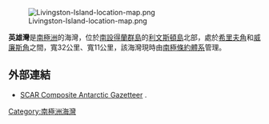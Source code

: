 {{no footnotes|time=2013-10-29T05:31:28+00:00}}
[[Image:Livingston-Island-location-map.png|thumb]]

{{Coord|62|31|S|60|27|W|source:GNIS|display=title}}

'''英雄灣'''是[[南極洲|南極洲]]的海灣，位於[[南設得蘭群島|南設得蘭群島]]的[[利文斯頓島|利文斯頓島]]北部，處於[[希里夫角|希里夫角]]和[[威廉斯角|威廉斯角]]之間，寬32公里、寬11公里，該海灣現時由[[南極條約體系|南極條約體系]]管理。

==外部連結==
* [http://data.aad.gov.au/aadc/gaz/scar/ SCAR Composite Antarctic Gazetteer] {{WebCite|url=https://www.webcitation.org/5ug2CfC7m?url=http://data.aad.gov.au/aadc/gaz/scar/ |date=20101202140255 |dateformat=iso }}.

{{Antarctica-geo-stub}}
[[Category:南極洲海灣|Category:南極洲海灣]]